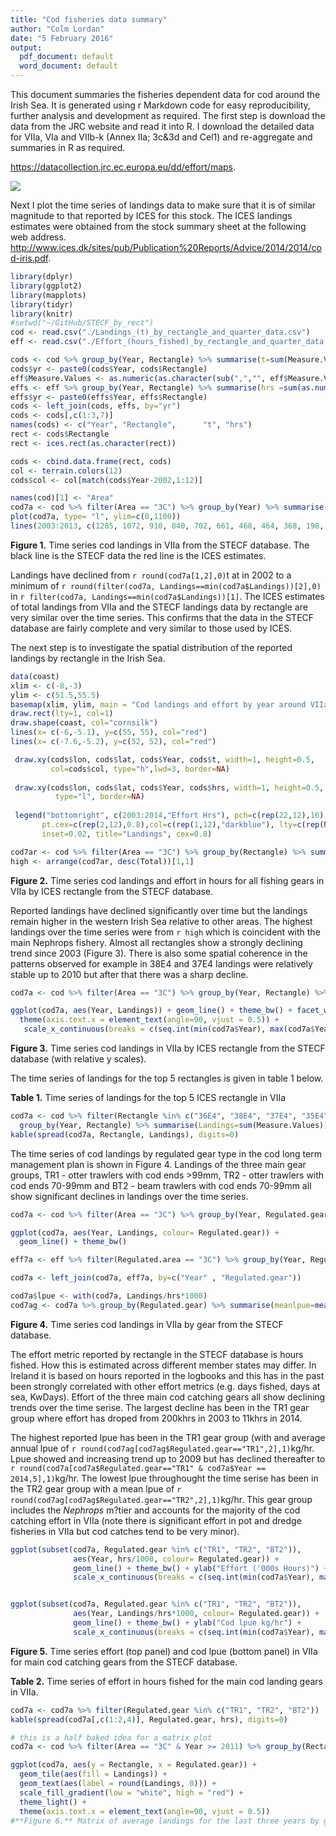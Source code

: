 ```yaml
---
title: "Cod fisheries data summary"
author: "Colm Lordan"
date: "5 February 2016"
output:
  pdf_document: default
  word_document: default
---
```


This document summaries the fisheries dependent data for cod around the Irish Sea. It is generated using r Markdown code for easy reproducibility, further analysis and development as required. The first step is download the data from the JRC website and read it into R.  I download the detailed data for VIIa, VIa and VIIb-k (Annex IIa; 3c&3d and Cel1) and re-aggregate and summaries in R as required. 

[https://datacollection.jrc.ec.europa.eu/dd/effort/maps](https://datacollection.jrc.ec.europa.eu/dd/effort/maps).


![](Capture.PNG)


Next I plot the time series of landings data to make sure that it is of similar magnitude to that reported by ICES for this stock.  The ICES landings estimates were obtained from the stock summary sheet at the following web address. [http://www.ices.dk/sites/pub/Publication%20Reports/Advice/2014/2014/cod-iris.pdf](http://www.ices.dk/sites/pub/Publication%20Reports/Advice/2014/2014/cod-iris.pdf).

```r
library(dplyr)
library(ggplot2)
library(mapplots)
library(tidyr)
library(knitr)
#setwd("~/GitHub/STECF_by_rect")
cod <- read.csv("./Landings_(t)_by_rectangle_and_quarter_data.csv")
eff <- read.csv("./Effort_(hours_fished)_by_rectangle_and_quarter_data.csv")

cods <- cod %>% group_by(Year, Rectangle) %>% summarise(t=sum(Measure.Values))
cods$yr <- paste0(cods$Year, cods$Rectangle)
eff$Measure.Values <- as.numeric(as.character(sub(",","", eff$Measure.Values)))
effs <- eff %>% group_by(Year, Rectangle) %>% summarise(hrs =sum(as.numeric(as.character(Measure.Values))))
effs$yr <- paste0(effs$Year, effs$Rectangle)
cods <- left_join(cods, effs, by="yr")
cods <- cods[,c(1:3,7)]
names(cods) <- c("Year", "Rectangle",      "t", "hrs")
rect <- cods$Rectangle
rect <- ices.rect(as.character(rect))

cods <- cbind.data.frame(rect, cods)
col <- terrain.colors(12)
cods$col <- col[match(cods$Year-2002,1:12)]

names(cod)[1] <- "Area"
cod7a <- cod %>% filter(Area == "3C") %>% group_by(Year) %>% summarise(Landings=sum(Measure.Values))
plot(cod7a, type= "l", ylim=c(0,1100))
lines(2003:2013, c(1285, 1072, 910, 840, 702, 661, 468, 464, 368, 198, 206), lty=3, col="red")

```

**Figure 1.** Time series cod landings in VIIa from the STECF database. The black line is the STECF data the red line is the ICES estimates.

Landings have declined from `r round(cod7a[1,2],0)`t at in 2002 to a minimum of `r round(filter(cod7a, Landings==min(cod7a$Landings))[2],0)` in `r filter(cod7a, Landings==min(cod7a$Landings))[1]`.  The ICES estimates of total landings from VIIa and the STECF landings data by rectangle are very similar over the time series. This confirms that the data in the STECF database are fairly complete and very similar to those used by ICES.

The next step is to investigate the spatial distribution of the reported landings by rectangle in the Irish Sea.

```r
data(coast)
xlim <- c(-8,-3)
ylim <- c(51.5,55.5)
basemap(xlim, ylim, main = "Cod landings and effort by year around VIIa")
draw.rect(lty=1, col=1)
draw.shape(coast, col="cornsilk")
lines(x= c(-6,-5.1), y=c(55, 55), col="red")
lines(x= c(-7.6,-5.2), y=c(52, 52), col="red")

 draw.xy(cods$lon, cods$lat, cods$Year, cods$t, width=1, height=0.5,
         col=cods$col, type="h",lwd=3, border=NA)
 
 draw.xy(cods$lon, cods$lat, cods$Year, cods$hrs, width=1, height=0.5, col="darkblue",
          type="l", border=NA)
 
 legend("bottomright", c(2003:2014,"Effort Hrs"), pch=c(rep(22,12),16), pt.bg=c(col,NA),
       pt.cex=c(rep(2,12),0.8),col=c(rep(1,12),"darkblue"), lty=c(rep(NA,12),1), bg="lightblue",
       inset=0.02, title="Landings", cex=0.8)

cod7ar <- cod %>% filter(Area == "3C") %>% group_by(Rectangle) %>% summarise(Total=sum(Measure.Values))
high <- arrange(cod7ar, desc(Total))[1,1]
```

**Figure 2.** Time series cod landings and effort in hours for all fishing gears in VIIa by ICES rectangle from the STECF database.

Reported landings have declined significantly over time but the landings remain higher in the western Irish Sea relative to other areas. The highest landings over the time series were from `r high` which is coincident with the main Nephrops fishery.
Almost all rectangles show a strongly declining trend since 2003 (Figure 3).  There is also some spatial coherence in the patterns observed for example in 38E4 and 37E4 landings were relatively stable up to 2010 but after that there was a sharp decline.


```r
cod7a <- cod %>% filter(Area == "3C") %>% group_by(Year, Rectangle) %>% summarise(Landings=sum(Measure.Values))

ggplot(cod7a, aes(Year, Landings)) + geom_line() + theme_bw() + facet_wrap(~Rectangle, scales="free_y") +
  theme(axis.text.x = element_text(angle=90, vjust = 0.5)) + 
   scale_x_continuous(breaks = c(seq.int(min(cod7a$Year), max(cod7a$Year), 2)))
```

**Figure 3.** Time series cod landings in VIIa by ICES rectangle from the STECF database (with relative y scales).

The time series of landings for the top 5 rectangles is given in table 1 below.

**Table 1.** Time series of landings for the top 5 ICES rectangle in VIIa
```r
cod7a <- cod %>% filter(Rectangle %in% c("36E4", "38E4", "37E4", "35E4", "37E5")) %>% 
  group_by(Year, Rectangle) %>% summarise(Landings=sum(Measure.Values))
kable(spread(cod7a, Rectangle, Landings), digits=0)

```

The time series of cod landings by regulated gear type in the cod long term management plan is shown in Figure 4.  Landings of the three main gear groups, TR1 - otter trawlers with cod ends >99mm, TR2 - otter trawlers with cod ends 70-99mm and BT2 - beam trawlers with cod ends 70-99mm all show significant declines in landings over the time series.


```r
cod7a <- cod %>% filter(Area == "3C") %>% group_by(Year, Regulated.gear) %>% summarise(Landings=sum(Measure.Values))

ggplot(cod7a, aes(Year, Landings, colour= Regulated.gear)) + 
  geom_line() + theme_bw() 

eff7a <- eff %>% filter(Regulated.area == "3C") %>% group_by(Year, Regulated.gear) %>% summarise(hrs=sum(Measure.Values))

cod7a <- left_join(cod7a, eff7a, by=c("Year" , "Regulated.gear"))

cod7a$lpue <- with(cod7a, Landings/hrs*1000)
cod7ag <- cod7a %>% group_by(Regulated.gear) %>% summarise(meanlpue=mean(lpue))
```


**Figure 4.** Time series cod landings in VIIa by gear from the STECF database.

The effort metric reported by rectangle in the STECF database is hours fished.  How this is estimated across different member states may differ.  In Ireland it is based on hours reported in the logbooks and this has in the past been strongly correlated with other effort metrics (e.g. days fished, days at sea, KwDays).  Effort of the three main cod catching gears all show declining trends over the time serise. The largest decline has been in the TR1 gear group where effort has droped from 200khrs in 2003 to 11khrs in 2014.  

The highest reported lpue has been in the TR1 gear group (with and average annual lpue of `r round(cod7ag[cod7ag$Regulated.gear=="TR1",2],1) `kg/hr.  Lpue showed and increasing  trend up to 2009 but has declined thereafter to `r round(cod7a[cod7a$Regulated.gear=="TR1" & cod7a$Year == 2014,5],1) `kg/hr.  The lowest lpue throughought the time serise has been in the TR2 gear group  with a mean lpue of `r round(cod7ag[cod7ag$Regulated.gear=="TR2",2],1) `kg/hr.  This gear group includes the *Nephrops* m?tier and accounts for the majority of the cod catching effort in VIIa (note there is significant effort in pot and dredge fisheries in VIIa but cod catches tend to be very minor). 

```r

ggplot(subset(cod7a, Regulated.gear %in% c("TR1", "TR2", "BT2")), 
              aes(Year, hrs/1000, colour= Regulated.gear)) + 
              geom_line() + theme_bw() + ylab("Effort ('000s Hours)") +
              scale_x_continuous(breaks = c(seq.int(min(cod7a$Year), max(cod7a$Year), 2))) 


ggplot(subset(cod7a, Regulated.gear %in% c("TR1", "TR2", "BT2")), 
              aes(Year, Landings/hrs*1000, colour= Regulated.gear)) + 
              geom_line() + theme_bw() + ylab("Cod lpue kg/hr") +
              scale_x_continuous(breaks = c(seq.int(min(cod7a$Year), max(cod7a$Year), 2)))

```


**Figure 5.** Time series effort (top panel) and cod lpue (bottom panel) in VIIa for main cod catching gears from the STECF database.


**Table 2.** Time series of effort in hours fished for the main cod landing gears in VIIa.

```r
cod7a <- cod7a %>% filter(Regulated.gear %in% c("TR1", "TR2", "BT2")) 
kable(spread(cod7a[,c(1:2,4)], Regulated.gear, hrs), digits=0)
```


```r
# this is a half baked idea for a matrix plot
cod7a <- cod %>% filter(Area == "3C" & Year >= 2011) %>% group_by(Rectangle, Regulated.gear) %>% summarise(Landings=sum(Measure.Values)/3)

ggplot(cod7a, aes(y = Rectangle, x = Regulated.gear)) +
  geom_tile(aes(fill = Landings)) +
  geom_text(aes(label = round(Landings, 0))) +
  scale_fill_gradient(low = "white", high = "red") +
  theme_light() +
  theme(axis.text.x = element_text(angle=90, vjust = 0.5))
#**Figure 6.** Matrix of average landings for the last three years by gear and rectangle.

```

